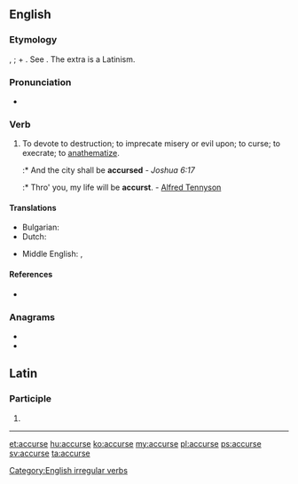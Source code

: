==English==

===Etymology===
{{etyl|enm|en}} {{m|enm|acursien}}, {{m|enm|acorsien}}; {{m|enm|a-}} + {{m|enm|cursien||to curse}}. See {{m|en|curse}}. The extra {{m|la||c}} is a Latinism.

===Pronunciation===
* {{a|UK}} {{IPA|/æˈkə(ɹ)s/|/əˈkə(ɹ)s/|lang=en}}

===Verb===
{{en-verb|head=accurse|accurses|accursing|accursed|accursed|past_ptc2=accurst}}

# To devote to destruction; to imprecate misery or evil upon; to curse; to execrate; to [[anathematize]].
#:* And the city shall be '''accursed''' - ''Joshua 6:17''
#:* Thro' you, my life will be '''accurst'''. - [[w:Alfred Tennyson|Alfred Tennyson]]

====Translations====
{{trans-top|to devote to destruction; to imprecate misery or evil upon; to curse; to execrate; to anathematize}}
* Bulgarian: {{t+|bg|проклинам}}
* Dutch: {{t+|nl|vervloeken}}
{{trans-mid}}
* Middle English: {{t|enm|acursien}}, {{t|enm|acorsien}}
{{trans-bottom}}

====References====
* {{R:Webster 1913}}

===Anagrams===
* {{l|en|accrues}}
* {{l|en|accuser}}

[[Category:English irregular verbs]]

==Latin==

===Participle===
{{la-part-form|accurse}}

# {{inflection of|accursus||voc|m|s|lang=la}}

----

[[et:accurse]]
[[hu:accurse]]
[[ko:accurse]]
[[my:accurse]]
[[pl:accurse]]
[[ps:accurse]]
[[sv:accurse]]
[[ta:accurse]]